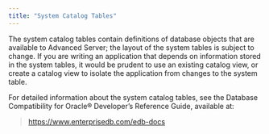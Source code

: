 ```yaml
---
title: "System Catalog Tables"
---
```


The system catalog tables contain definitions of database objects that are available to Advanced Server; the layout of the system tables is subject to change. If you are writing an application that depends on information stored in the system tables, it would be prudent to use an existing catalog view, or create a catalog view to isolate the application from changes to the system table.

For detailed information about the system catalog tables, see the Database Compatibility for Oracle® Developer’s Reference Guide, available at:

> <https://www.enterprisedb.com/edb-docs>
